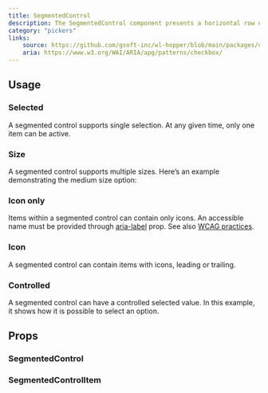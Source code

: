 ```yaml
---
title: SegmentedControl
description: The SegmentedControl component presents a horizontal row of options or actions that are contextually or conceptually related. It allows users to select a single option at a time.
category: "pickers"
links:
    source: https://github.com/gsoft-inc/wl-hopper/blob/main/packages/components/src/SegmentedControl/src/SegmentedControl.tsx
    aria: https://www.w3.org/WAI/ARIA/apg/patterns/checkbox/
---
```


<Example src="SegmentedControl/docs/preview" isOpen />

## Usage

### Selected
A segmented control supports single selection. At any given time, only one item can be active.

<Example src="SegmentedControl/docs/selected" />

### Size
A segmented control supports multiple sizes. Here’s an example demonstrating the medium size option:

<Example src="SegmentedControl/docs/size" />

### Icon only
Items within a segmented control can contain only icons. An accessible name must be provided through [aria-label](https://developer.mozilla.org/en-US/docs/Web/Accessibility/ARIA/Attributes/aria-label) prop. See also [WCAG practices](https://www.w3.org/TR/WCAG20-TECHS/ARIA6.html).

<Example src="SegmentedControl/docs/iconOnly" />

### Icon
A segmented control can contain items with icons, leading or trailing.

<Example src="SegmentedControl/docs/icon" />

### Controlled
A segmented control can have a controlled selected value. In this example, it shows how it is possible to select an option.

<Example src="SegmentedControl/docs/controlled" />

## Props

### SegmentedControl

<PropTable component="SegmentedControl" />

### SegmentedControlItem

<PropTable component="SegmentedControlItem" />
